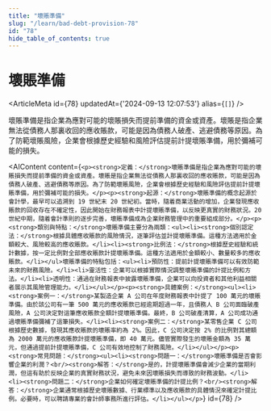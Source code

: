 ```yaml
---
title: "壞賬準備"
slug: "/learn/bad-debt-provision-78"
id: "78"
hide_table_of_contents: true
---
```



# 壞賬準備

<ArticleMeta id={78} updatedAt={'2024-09-13 12:07:53'} alias={`[]`} />
<div className='border-solid border-b border-t-0 my-4 border-[var(--ifm-color-gray-300)]' />

壞賬準備是指企業為應對可能的壞賬損失而提前準備的資金或資產。壞賬是指企業無法從債務人那裏收回的應收賬款，可能是因為債務人破產、逃避債務等原因。為了防範壞賬風險，企業會根據歷史經驗和風險評估提前計提壞賬準備，用於彌補可能的損失。

<AIContent content={`<p><strong>定義：</strong>壞賬準備是指企業為應對可能的壞賬損失而提前準備的資金或資產。壞賬是指企業無法從債務人那裏收回的應收賬款，可能是因為債務人破產、逃避債務等原因。為了防範壞賬風險，企業會根據歷史經驗和風險評估提前計提壞賬準備，用於彌補可能的損失。</p><p><strong>起源：</strong>壞賬準備的概念起源於會計學，最早可以追溯到 19 世紀末 20 世紀初。當時，隨着商業活動的增加，企業發現應收賬款的回收存在不確定性，因此開始在財務報表中計提壞賬準備，以反映更真實的財務狀況。20 世紀中期，隨着會計準則的逐步完善，壞賬準備成為企業財務管理中的重要組成部分。</p><p><strong>類別與特點：</strong>壞賬準備主要分為兩類：<ul><li><strong>個別認定法：</strong>根據具體應收賬款的風險情況，逐筆評估並計提壞賬準備。這種方法適用於金額較大、風險較高的應收賬款。</li><li><strong>比例法：</strong>根據歷史經驗和統計數據，按一定比例對全部應收賬款計提壞賬準備。這種方法適用於金額較小、數量較多的應收賬款。</li></ul>壞賬準備的特點包括：<ul><li>預防性：提前計提壞賬準備可以有效防範未來的財務風險。</li><li>靈活性：企業可以根據實際情況調整壞賬準備的計提比例和方法。</li><li>透明性：通過在財務報表中披露壞賬準備，企業可以向投資者和其他利益相關者展示其風險管理能力。</li></ul></p><p><strong>具體案例：</strong><ul><li><strong>案例一：</strong>某製造企業 A 公司在年度財務報表中計提了 100 萬元的壞賬準備。由於該公司有一筆 500 萬元的應收賬款已經逾期超過一年，且債務人 B 公司面臨破產風險，A 公司決定對這筆應收賬款全額計提壞賬準備。最終，B 公司破產清算，A 公司成功通過壞賬準備彌補了這筆損失。</li><li><strong>案例二：</strong>某零售企業 C 公司根據歷史數據，發現其應收賬款的壞賬率約為 2%。因此，C 公司決定按 2% 的比例對其總額為 2000 萬元的應收賬款計提壞賬準備，即 40 萬元。儘管實際發生的壞賬金額為 35 萬元，但通過提前計提壞賬準備，C 公司有效地控制了財務風險。</li></ul></p><p><strong>常見問題：</strong><ul><li><strong>問題一：</strong>壞賬準備是否會影響企業的利潤？<br/><strong>解答：</strong>是的，計提壞賬準備會減少企業的當期利潤，但這有助於反映企業的真實財務狀況，避免未來因壞賬損失而導致的財務波動。</li><li><strong>問題二：</strong>企業如何確定壞賬準備的計提比例？<br/><strong>解答：</strong>企業通常根據歷史壞賬數據、行業標準以及應收賬款的具體情況來確定計提比例。必要時，可以聘請專業的會計師事務所進行評估。</li></ul></p>`} id={78} />
